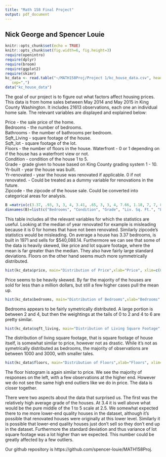 ```yaml
---
title: "Math 158 Final Project"
output: pdf_document
---
```

## Nick George and Spencer Louie 
```r
knitr::opts_chunk$set(echo = TRUE)
knitr::opts_chunk$set(fig.width=6, fig.height=3)
require(openintro)
require(dplyr)
require(broom)
require(ggplot2)
require(skimr)
kc_data <- read.table("~/MATH158Proj/Project 1/kc_house_data.csv", header=TRUE,
   sep=",")
data("kc_house_data")
```
The goal of our project is to figure out what factors affect housing prices. This data is from home sales between May 2014 and May 2015 in King County Washington. It includes 21613 observations, each one an individual home sale. The relevant variables are displayed and explained below:  
  
Price - the sale price of the home.  
Bedrooms - the number of bedrooms.  
Bathrooms - the number of bathrooms per bedroom.  
Sqft_Living - square footage of the house.  
Sqft_lot - square footage of the lot.  
Floors - the number of floors in the house.
Waterfront - 0 or 1 depending on if the house has a waterfront view or not.  
Condition - condition of the house 1 to 5.   
Grade - grade given to house based on King County grading system 1 - 10.   
Yr-built - year the house was built.  
Yr-renovated - year the house was renovated if applicable. 0 if not renovated. - Could be treated as a dummy variable for renovations in the future.   
Zipcode - the zipcode of the house sale. Could be converted into categorical areas for analysis.   

```r
B =matrix(c(3.37, .93, 3, 3, 4, 3.41, .65, 3, 3, 4, 7.66, 1.18, 7, 7, 8, 2079.9, 918.44, 1427, 1910, 2550, 15106.97, 41420.51, 5040, 7618, 10688, .0075, .087, 0, 0, 0, 1971.01, 29.37, 1951, 1975, 1997, 2.11, .77, 1.75, 2.25, 2.5, 1.49, .54, 1, 1.5, 2, 540088.14, 367127.2, 32190, 450000, 645000), nrow=10, ncol=5, byrow =TRUE)
dimnames(B)=list(c("Bedrooms", "Condition", "Grade", "Liv. Sq. Ft.", "Lot Sq. Ft.", "Waterfront", "Year Built", "Bathrooms", "Floors", "Price"), c("Mean", "Std. Dev.", "25th Pct", "Median", "75th Pct"))


```
\begin{table}[ht]
\centering
\begin{tabular}{rrrrrr}
  \hline
 & Mean & Std. Dev. & 25th Pct & Median & 75th Pct \\ 
  \hline
Bedrooms & 3.37 & 0.93 & 3.00 & 3.00 & 4.00 \\ 
  Condition & 3.41 & 0.65 & 3.00 & 3.00 & 4.00 \\ 
  Grade & 7.66 & 1.18 & 7.00 & 7.00 & 8.00 \\ 
  Liv. Sq. Ft. & 2079.90 & 918.44 & 1427.00 & 1910.00 & 2550.00 \\ 
  Lot Sq. Ft. & 15106.97 & 41420.51 & 5040.00 & 7618.00 & 10688.00 \\ 
  Waterfront & 0.01 & 0.09 & 0.00 & 0.00 & 0.00 \\ 
  Year Built & 1971.01 & 29.37 & 1951.00 & 1975.00 & 1997.00 \\ 
  Bathrooms & 2.11 & 0.77 & 1.75 & 2.25 & 2.50 \\ 
  Floors & 1.49 & 0.54 & 1.00 & 1.50 & 2.00 \\ 
  Price & 540088.14 & 367127.20 & 32190.00 & 450000.00 & 645000.00 \\ 
   \hline
\end{tabular}
\end{table}  
  
This table includes all the relevant variables for which the statistics are useful. Looking at the median of year renovated for example is misleading because it is 0 for homes that have not been renovated. Similarly zipcode's statistics would be misleading. On average a house has 3.37 bedrooms, is built in 1971 and sells for \$540,088.14. Furthermore we can see that some of the data is heavily skewed, like price and lot square footage, where the mean is far greater than the median. They also have fairly large standard deviations. Floors on the other hand seems much more symmetrically distributed.  

```r
hist(kc_data$price, main="Distribution of Price",xlab="Price", xlim=c(0,3000000))
```
  
Price seems to be heavily skewed. By far the majority of the houses are sold for less than a million dollars, but still a few higher cases pull the mean up.  
```r
hist(kc_data$bedrooms, main="Distribution of Bedrooms",xlab="Bedrooms", xlim=c(0,10))
```
  
Bedrooms appears to be fairly symetrically distributed. A large portion is between 2 and 4, but then the weightings at the tails of 0 to 2 and 4 to 6 are pretty similar.  
```r
hist(kc_data$sqft_living, main="Distribution of Living Square Footage",xlab="Living Square Footage", xlim=c(0,5000))
```
  
The distribution of living square footage, that is square footage of house itself, is somewhat similar to price, however not as drastic. While it's not as symetrically distributed as bedrooms, the majority of observations are between 1000 and 3000, with smaller tales.  

```r
hist(kc_data$floors, main="Distribution of Floors",xlab="Floors", xlim=c(0,5))
```
  
The floor histogram is again similar to price. We see the majority of responses on the left, with a few observations at the higher end. However we do not see the same high end outliers like we do in price. The data is closer together. 

There were two aspects about the data that surprised us. The first was the relatively high average grade of the houses. At 3.4 it is well above what would be the pure middle of the 1 to 5 scale at 2.5. We somewhat expected there to me more lower-end quality houses in the dataset, although it's possible that renovated houses were originally at this lower level. Similarly it is possible that lower-end quality houses just don't sell so they don't end up in the dataset. Furthermore the standard deviation and thus variance of lot square footage was a lot higher than we expected. This number could be greatly affected by a few outliers. 

Our github repository is https://github.com/spencer-louie/MATH158Proj. 
